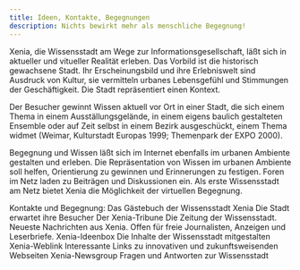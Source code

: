 ```yaml
---
title: Ideen, Kontakte, Begegnungen
description: Nichts bewirkt mehr als menschliche Begegnung!
---
```


Xenia, die Wissensstadt am Wege zur Informationsgesellschaft, läßt sich in aktueller und vitueller Realität erleben. Das Vorbild ist die historisch gewachsene Stadt. Ihr Erscheinungsbild und ihre Erlebniswelt sind Ausdruck von Kultur, sie vermitteln urbanes Lebensgefühl und Stimmungen der Geschäftigkeit. Die Stadt repräsentiert einen Kontext.

Der Besucher gewinnt Wissen aktuell vor Ort in einer Stadt, die sich einem Thema in einem Ausställungsgelände, in einem eigens baulich gestalteten Ensemble oder auf Zeit selbst in einem Bezirk ausgeschückt, einem Thema widmet (Weimar, Kulturstadt Europas 1999; Themenpark der EXPO 2000).

Begegnung und Wissen läßt sich im Internet ebenfalls im urbanen Ambiente gestalten und erleben. Die Repräsentation von Wissen im urbanen Ambiente soll helfen, Orientierung zu gewinnen und Erinnerungen zu festigen. Foren im Netz laden zu Beiträgen und Diskussionen ein. Als erste Wissensstadt am Netz bietet Xenia die Möglichkeit der virtuellen Begegnung.

Kontakte und Begegnung:
Das Gästebuch der Wissensstadt Xenia
Die Stadt erwartet ihre Besucher
Der Xenia-Tribune
Die Zeitung der Wissensstadt. Neueste Nachrichten aus Xenia. Offen für freie Journalisten, Anzeigen und Leserbriefe.
Xenia-Ideenbox
Die Inhalte der Wissensstadt mitgestalten
Xenia-Weblink
Interessante Links zu innovativen und zukunftsweisenden Webseiten
Xenia-Newsgroup
Fragen und Antworten zur Wissensstadt
